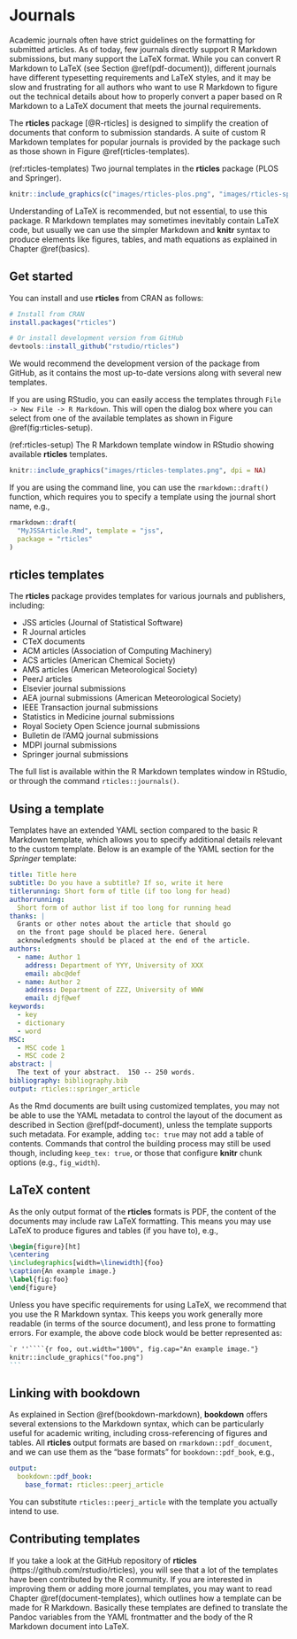 # Journals

Academic journals often have strict guidelines on the formatting for submitted articles. As of today, few journals directly support R Markdown submissions, but many support the LaTeX\index{LaTeX} format. While you can convert R Markdown to LaTeX (see Section \@ref(pdf-document)), different journals have different typesetting requirements and LaTeX styles, and it may be slow and frustrating for all authors who want to use R Markdown to figure out the technical details about how to properly convert a paper based on R Markdown to a LaTeX document that meets the journal requirements.

The **rticles** package [@R-rticles]\index{rticles} is designed to simplify the creation of documents that conform to submission standards. A suite of custom R Markdown templates for popular journals is provided by the package such as those shown in Figure \@ref(rticles-templates).

(ref:rticles-templates) Two journal templates in the **rticles** package (PLOS and Springer).

```r
knitr::include_graphics(c("images/rticles-plos.png", "images/rticles-springer.png"), dpi = NA)
```

Understanding of LaTeX is recommended, but not essential, to use this package. R Markdown templates may sometimes inevitably contain LaTeX code, but usually we can use the simpler Markdown and **knitr** syntax to produce elements like figures, tables, and math equations as explained in Chapter \@ref(basics).

## Get started {#rticles-start}

You can install and use **rticles** from CRAN as follows:

```r
# Install from CRAN
install.packages("rticles")

# Or install development version from GitHub
devtools::install_github("rstudio/rticles")
```

We would recommend the development version of the package from GitHub, as it contains the most up-to-date versions along with several new templates.

If you are using RStudio, you can easily access the templates through `File -> New File -> R Markdown`. This will open the dialog box where you can select from one of the available templates as shown in Figure \@ref(fig:rticles-setup).

(ref:rticles-setup) The R Markdown template window in RStudio showing available **rticles** templates.

```r
knitr::include_graphics("images/rticles-templates.png", dpi = NA)
```

If you are using the command line, you can use the `rmarkdown::draft()` function, which requires you to specify a template using the journal short name, e.g.,

```r
rmarkdown::draft(
  "MyJSSArticle.Rmd", template = "jss",
  package = "rticles"
)
```

## rticles templates

The **rticles** package provides templates for various journals and publishers, including:

- JSS articles (Journal of Statistical Software)
- R Journal articles
- CTeX documents
- ACM articles (Association of Computing Machinery)
- ACS articles (American Chemical Society)
- AMS articles (American Meteorological Society)
- PeerJ articles
- Elsevier journal submissions
- AEA journal submissions (American Meteorological Society)
- IEEE Transaction journal submissions
- Statistics in Medicine journal submissions
- Royal Society Open Science journal submissions
- Bulletin de l'AMQ journal submissions
- MDPI journal submissions
- Springer journal submissions

The full list is available within the R Markdown templates window in RStudio, or through the command `rticles::journals()`.

## Using a template {#rticles-usage}

Templates have an extended YAML section compared to the basic R Markdown template, which allows you to specify additional details relevant to the custom template. Below is an example of the YAML section for the *Springer* template:

```yaml
title: Title here
subtitle: Do you have a subtitle? If so, write it here
titlerunning: Short form of title (if too long for head)
authorrunning:
  Short form of author list if too long for running head
thanks: |
  Grants or other notes about the article that should go
  on the front page should be placed here. General
  acknowledgments should be placed at the end of the article.
authors:
  - name: Author 1
    address: Department of YYY, University of XXX
    email: abc@def
  - name: Author 2
    address: Department of ZZZ, University of WWW
    email: djf@wef
keywords:
  - key
  - dictionary
  - word
MSC:
  - MSC code 1
  - MSC code 2    
abstract: |
  The text of your abstract.  150 -- 250 words.
bibliography: bibliography.bib
output: rticles::springer_article
```

As the Rmd documents are built using customized templates, you may not be able to use the YAML metadata to control the layout of the document as described in Section \@ref(pdf-document), unless the template supports such metadata. For example, adding `toc: true` may not add a table of contents. Commands that control the building process may still be used though, including `keep_tex: true`, or those that configure **knitr** chunk options (e.g., `fig_width`).

## LaTeX content {#rticles-latex}

As the only output format of the **rticles** formats is PDF, the content of the documents may include raw LaTeX formatting. This means you may use LaTeX to produce figures and tables (if you have to), e.g.,

```latex
\begin{figure}[ht]
\centering
\includegraphics[width=\linewidth]{foo}
\caption{An example image.}
\label{fig:foo}
\end{figure}
```

Unless you have specific requirements for using LaTeX, we recommend that you use the R Markdown syntax. This keeps you work generally more readable (in terms of the source document), and less prone to formatting errors. For example, the above code block would be better represented as:

````markdown
`r ''````{r foo, out.width="100%", fig.cap="An example image."}
knitr::include_graphics("foo.png")
```
````

## Linking with bookdown {#rticles-bookdown}

As explained in Section \@ref(bookdown-markdown), **bookdown**\index{bookdown} offers several extensions to the Markdown syntax, which can be particularly useful for academic writing, including cross-referencing of figures and tables. All **rticles** output formats are based on `rmarkdown::pdf_document`, and we can use them as the "base formats" for `bookdown::pdf_book`, e.g.,

```yaml
output:
  bookdown::pdf_book:
    base_format: rticles::peerj_article
```

You can substitute `rticles::peerj_article` with the template you actually intend to use.

## Contributing templates {#rticles-contrib}

If you take a look at the GitHub repository of **rticles** (https://github.com/rstudio/rticles), you will see that a lot of the templates have been contributed by the R community. If you are interested in improving them or adding more journal templates, you may want to read Chapter \@ref(document-templates), which outlines how a template can be made for R Markdown. Basically these templates are defined to translate the Pandoc variables from the YAML frontmatter and the body of the R Markdown document into LaTeX.
